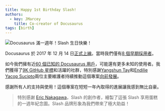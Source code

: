 ```yaml
---
title: Happy 1st Birthday Slash!
authors:
  - key: JMarcey
    title: Co-creator of Docusaurus
tags: [birth]
---
```


![Docusaurus 滿一週年！Slash 生日快樂！](/img/docusaurus-slash-first-birthday.svg)

Docusaurus 於 2017 年 12 月 14 日[正式上線](https://v1.docusaurus.io/blog/2017/12/14/introducing-docusaurus)。當時我們僅有[8 個早期採用者](https://v1.docusaurus.io/blog/2017/12/14/introducing-docusaurus#acknowledgements)。

<!--truncate-->

如今我們擁有近[60 個已知的 Docusaurus 用戶](https://v1.docusaurus.io/en/users)，可能還有更多未知的使用者。我們獲得了[9K GitHub 星標](https://github.com/facebook/docusaurus)和活躍的社群，特別感謝[Yangshun Tay](https://x.com/yangshunz)和[Endilie Yacop Sucipto](https://x.com/endiliey)兩位主要維護者持續推動這個專案[向前發展](https://docusaurus.io/blog/2018/09/11/Towards-Docusaurus-2)。

感謝所有人的支持與使用！這個專案在短短一年內取得的進展讓我感到無比自豪。

> 特別感謝 [Eric Nakagawa](https://x.com/ericnakagawa)，Slash 的創作者，繪製了這張 Slash 享用蛋糕的一週年紀念圖。Slash 品牌形象為我們帶來了極大助益！
